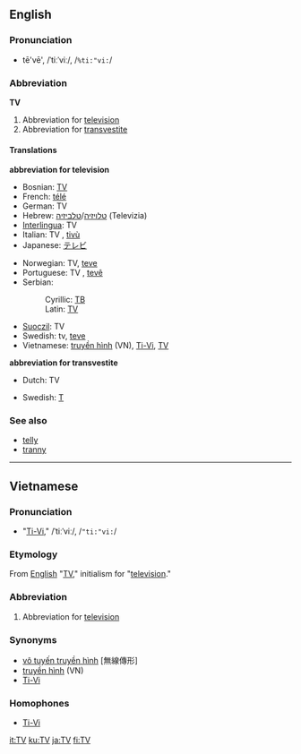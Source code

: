 ==English==
===Pronunciation===
*tē'vē', /ˈtiːˈviː/, /<tt>%ti:"vi:</tt>/

===Abbreviation===
'''TV'''

#Abbreviation for [[television]]
#Abbreviation for [[transvestite]]

====Translations====
'''abbreviation for television'''
{{top}}
*Bosnian: [[TV#Bosnian|TV]]
*French: [[télé]] {{f}}
*German: TV {{n}}
*Hebrew: [[טלויזיה]]/[[טלביזיה]] (Televizia) {{f}}
*[[Interlingua]]: TV
*Italian: TV {{f}}, [[tivù]] {{f}}
*Japanese: [[テレビ]]
{{mid}}
*Norwegian: TV, [[teve]]
*Portuguese: TV {{f}}, [[tevê]] {{f}}
*Serbian:
*:Cyrillic: [[ТВ#Serbian|ТВ]]
*:Latin: [[TV#Serbian|TV]]
*[[Suoczil]]: TV
*Swedish: tv, [[teve]]
*Vietnamese: [[truyền hình]] (VN), [[Ti-Vi]], [[TV#Vietnamese|TV]]
{{bottom}}

'''abbreviation for transvestite'''
{{top}}
*Dutch: TV {{m}}
{{mid}}
*Swedish: [[T]]
{{bottom}}

===See also===
*[[telly]]
*[[tranny]]

----

==Vietnamese==

===Pronunciation===
*"[[Ti-Vi]]," /ˈtiːˈviː/, /<tt>"ti:"vi:</tt>/

===Etymology===
From [[English]] "[[TV#English|TV]]," initialism for "[[television]]."

===Abbreviation===
#Abbreviation for [[television]]

===Synonyms===
*[[vô tuyến truyền hình]] [無線傳形]
*[[truyền hình]] (VN)
*[[Ti-Vi]]

===Homophones===
*[[Ti-Vi]]

[[it:TV]]
[[ku:TV]]
[[ja:TV]]
[[fi:TV]]